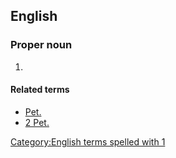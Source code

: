 ==English==

===Proper noun===
{{en-proper noun}}

# {{abbreviation of|1 Peter}}

====Related terms====
* [[Pet.]]
* [[2 Pet.]]

[[Category:English terms spelled with 1]]